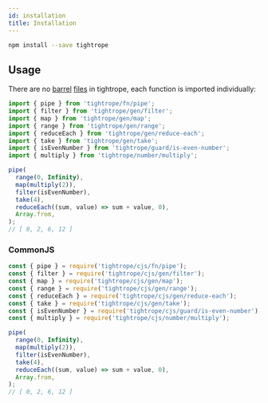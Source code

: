 ```yaml
---
id: installation
title: Installation
---
```


```bash
npm install --save tightrope
```

## Usage

There are no
[barrel](https://steven-lemon182.medium.com/are-typescript-barrel-files-an-anti-pattern-72a713004250)
[files](https://github.com/vercel/next.js/issues/12557) in tightrope, each
function is imported individually:

```ts
import { pipe } from 'tightrope/fn/pipe';
import { filter } from 'tightrope/gen/filter';
import { map } from 'tightrope/gen/map';
import { range } from 'tightrope/gen/range';
import { reduceEach } from 'tightrope/gen/reduce-each';
import { take } from 'tightrope/gen/take';
import { isEvenNumber } from 'tightrope/guard/is-even-number';
import { multiply } from 'tightrope/number/multiply';

pipe(
  range(0, Infinity),
  map(multiply(2)),
  filter(isEvenNumber),
  take(4),
  reduceEach((sum, value) => sum + value, 0),
  Array.from,
);
// [ 0, 2, 6, 12 ]
```

### CommonJS

```ts
const { pipe } = require('tightrope/cjs/fn/pipe');
const { filter } = require('tightrope/cjs/gen/filter');
const { map } = require('tightrope/cjs/gen/map');
const { range } = require('tightrope/cjs/gen/range');
const { reduceEach } = require('tightrope/cjs/gen/reduce-each');
const { take } = require('tightrope/cjs/gen/take');
const { isEvenNumber } = require('tightrope/cjs/guard/is-even-number');
const { multiply } = require('tightrope/cjs/number/multiply');

pipe(
  range(0, Infinity),
  map(multiply(2)),
  filter(isEvenNumber),
  take(4),
  reduceEach((sum, value) => sum + value, 0),
  Array.from,
);
// [ 0, 2, 6, 12 ]
```

